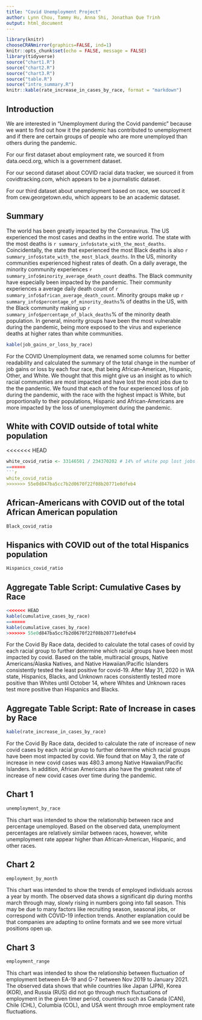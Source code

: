 ```yaml
---
title: "Covid Unemployment Project"
author: Lynn Chou, Tammy Hu, Anna Shi, Jonathan Que Trinh
output: html_document
---
```


```r
library(knitr)
chooseCRANmirror(graphics=FALSE, ind=1)
knitr::opts_chunk$set(echo = FALSE, message = FALSE)
library(tidyverse)
source("chart1.R")
source("chart2.R")
source("chart3.R")
source("table.R")
source("intro_summary.R")
knitr::kable(rate_increase_in_cases_by_race, format = "markdown")
```



## Introduction
We are interested in “Unemployment during the Covid pandemic” because we want
to find out how it the pandemic has contributed to unemployment and if there
are certain groups of people who are more unemployed than others during the
pandemic.

For our first dataset about employment rate, we sourced it from data.oecd.org, 
which is a government dataset.

For our second dataset about COVID racial data tracker, we sourced it from
covidtracking.com, which appears to be a journalistic dataset.

For our third dataset about unemployment based on race, we sourced it from
cew.georgetown.edu, which appears to be an academic dataset.


## Summary
The world has been greatly impacted by the Coronavirus. The US experienced the
most cases and deaths in the entire world. The state with the most deaths is
`r summary_info$state_with_the_most_deaths`. Coincidentally, the state that experienced the
most Black deaths is also `r summary_info$state_with_the_most_black_deaths`. In the US, minority
communities experienced highest rates of death. On a daily average, the minority
community experiences `r summary_info$minority_average_death_count` deaths. The Black community
have especially been impacted by the pandemic. Their community experiences a average daily
death count of `r summary_info$african_average_death_count`. Minority groups make up
`r summary_info$percentage_of_minority_deaths`% of deaths in the US, with the Black community making up
`r summary_info$percentage_of_black_deaths`% of the minority death population. In general, minority groups
have been the most vulnerable during the pandemic, being more exposed to the virus and experience
deaths at higher rates than white communities.



```r
kable(job_gains_or_loss_by_race)
```

For the COVID Unemployment data, we renamed some columns for better
readability and calculated the summary of the total change in the number of
job gains or loss by each four race, that being African-American, Hispanic,
Other, and White. We thought that this might give us an insight as to
which racial communities are most impacted and have lost the most jobs due to
the the pandemic.
We found that each of the four experienced loss of job during the
pandemic, with the race with the highest impact is White, but proportionally
to their populations, Hispanic and African-Americans are more impacted by the
loss of unemployment during the pandemic.


## White with COVID outside of total white population 

<<<<<<< HEAD
```r
white_covid_ratio <- 33146501 / 234370202 # 14% of white pop lost jobs
=======
```r
white_covid_ratio
>>>>>>> 55e0d847ba5cc7b2d0670f22f08b20771e0dfeb4
```

## African-Americans with COVID out of the total African American population 

```r
Black_covid_ratio 
```


## Hispanics with COVID out of the total Hispanics population 

```r
Hispanics_covid_ratio 

```


## Aggregate Table Script: Cumulative Cases by Race 
```r
<<<<<<< HEAD
kable(cumulative_cases_by_race) 
=======
kable(cumulative_cases_by_race)
>>>>>>> 55e0d847ba5cc7b2d0670f22f08b20771e0dfeb4
```

For the Covid By Race data, decided to calculate the total cases of covid
by each racial group to further determine which racial groups have been
most impacted by covid. Based on the table, multiracial groups,
Native Americans/Alaska Natives, and Native Hawaiian/Pacific Islanders
consistently tested the least positive for covid-19. After May 31, 2020 in
WA state, Hispanics, Blacks, and Unknown races consistently tested more
positive than Whites until October 14, where Whites and Unknown races
test more positive than Hispanics and Blacks.


## Aggregate Table Script: Rate of Increase in cases by Race
```r
kable(rate_increase_in_cases_by_race)
```

For the Covid By Race data, decided to calculate the rate of increase of new
covid cases by each racial group to further determine which racial groups
have been most impacted by covid. We found that on May 3, the rate
of increase in new covid cases was 480.3 among Native Hawaiian/Pacific
Islanders. In addition, African Americans also have the greatest rate of
increase of new covid cases over time during the pandemic.


## Chart 1
```r
unemployment_by_race
```

This chart was intended to show the relationship between race and percentage
unemployed. Based on the observed data, unemployment percentages are relatively
similar between races, however, white unemployment rate appear higher than
African-American, Hispanic, and other races.


## Chart 2
```r
employment_by_month
```

This chart was intended to show the trends of employed individuals across a
year by month. The observed data shows a significant dip during months march
through may, slowly rising in numbers going into fall season. This may be due to
many factors like recruiting season, seasonal jobs, or correspond with COVID-19
infection trends. Another explanation could be that companies are adapting to
online formats and we see more virtual positions open up.



## Chart 3
```r
employment_range
```

This chart was intended to show the relationship between fluctuation of
employment between EA-19 and G-7 between Nov 2019 to January 2021.
The observed data shows that while countries like Japan (JPN), Korea (KOR),
and Russia (RUS) did not go through much fluctuations of employment in the
given timer period, countries such as Canada (CAN), Chile (CHL), Columbia (COL),
 and USA went through mroe employment rate fluctuations.
